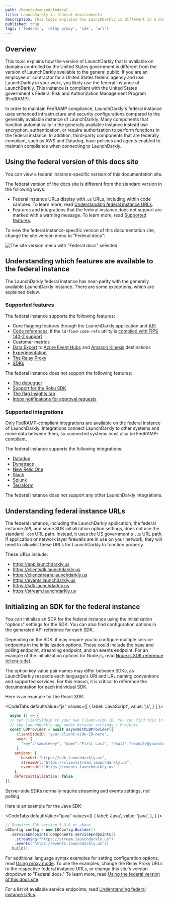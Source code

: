 ```yaml
---
path: /home/advanced/federal
title: LaunchDarkly in federal environments
description: This topic explains how LaunchDarkly is different in a domain controlled by the United States government.
published: true
tags: ['federal', 'relay proxy', 'sdk', 'url']
---
```


## Overview

This topic explains how the version of LaunchDarkly that is available on domains controlled by the United States government is different from the version of LaunchDarkly available to the general public. If you are an employee or contractor for a United States federal agency and use LaunchDarkly in your work, you likely use the federal instance of LaunchDarkly. This instance is compliant with the United States government's Federal Risk and Authorization Management Program (FedRAMP).

In order to maintain FedRAMP compliance, LaunchDarkly's federal instance uses enhanced infrastructure and security configurations compared to the generally available instance of LaunchDarkly. Many components that function automatically in the generally available instance instead use encryption, authentication, or require authorization to perform functions in the federal instance. In addition, third-party components that are federally compliant, such as AWS and Datadog, have policies and agents enabled to maintain compliance when connecting to LaunchDarkly.

## Using the federal version of this docs site

You can view a federal instance-specific version of this documentation site. 

The federal version of the docs site is different from the standard version in the following ways:

- Federal instance URLs display with`.us` URLs, including within code samples. To learn more, read [Understanding federal instance URLs](#understanding-federal-instance-urls).
- Features and integrations that the federal instance does not support are marked with a warning message. To learn more, read [Supported features](#supported-features).

To view the federal instance-specific version of this documentation site, change the site version menu to "Federal docs":

![The site version menu with "Federal docs" selected.](federal-version-menu.png)

## Understanding which features are available to the federal instance

The LaunchDarkly federal instance has near-parity with the generally available LaunchDarkly instance. There are some exceptions, which are explained below.

### Supported features

The federal instance supports the following features:

* Core flagging features through the LaunchDarkly application and [API](https://apidocs.launchdarkly.com)
* [Code references](/home/code/code-references), if the `ld-find-code-refs` utility is [compiled with FIPS 140-2 support](/home/code/code-references/#using-code-references-in-federal-environments)
* Customer metrics
* [Data Export](/home/data-export) to [Azure Event Hubs](/home/data-export/event-hub) and [Amazon Kinesis](/home/data-export/kinesis) destinations
* [Experimentation](/home/about-experimentation)
* [The Relay Proxy](/home/relay-proxy)
* [SDKs](/sdk)

The federal instance does not support the following features:

* [The debugger](/home/flags/debugger)
* [Support for the Roku SDK](/sdk/client-side/roku)
* [The flag Insights tab](/home/flags/insights)
* [Inbox notifications for approval requests](/home/feature-workflows/approvals/#reviewing-flag-approval-requests)

### Supported integrations

Only FedRAMP-compliant integrations are available on the federal instance of LaunchDarkly. Integrations connect LaunchDarkly to other systems and move data between them, so connected systems must also be FedRAMP-compliant.

The federal instance supports the following integrations:

* [Datadog](/integrations/datadog)
* [Dynatrace](/integrations/dynatrace)
* [New Relic One](/integrations/new-relic)
* [Slack](/integrations/slack)
* [Splunk](/integrations/splunk)
* [Terraform](/integrations/terraform)

The federal instance does not support any other LaunchDarkly integrations.

## Understanding federal instance URLs

The federal instance, including the LaunchDarkly application, the federal instance API, and some SDK initialization option settings, does not use the standard `.com` URL path. Instead, it uses the US government's `.us` URL path. If application or network layer firewalls are in use on your network, they will need to allowlist these URLs for LaunchDarkly to function properly.

These URLs include:

* https://app.launchdarkly.us
* https://clientsdk.launchdarkly.us
* https://clientstream.launchdarkly.us
* https://events.launchdarkly.us
* https://sdk.launchdarkly.us
* https://stream.launchdarkly.us

## Initializing an SDK for the federal instance

You can initialize an SDK for the federal instance using the initialization "options" settings for the SDK. You can also find configuration options in the generated API reference for each SDK.

Depending on the SDK, it may require you to configure multiple service endpoints in the initialization options. These could include the base and polling endpoint, streaming endpoint, and an events endpoint. For an example of the initialization options for Node.js, read [Node.js SDK reference (client-side)](/sdk/client-side/node-js).

The option key value pair names may differ between SDKs, as LaunchDarkly respects each language's URI and URL naming conventions and supported services. For this reason, it is critical to reference the documentation for each individual SDK.

Here is an example for the React SDK:

<CodeTabs
  defaultValue="js"
  values={[
    { label: 'JavaScript', value: 'js', }
  ]
}>
<CodeTabItem value="js">

```js
  async () => {
  // Set clientSideID to your own Client-side ID. You can find this in
  // the LaunchDarkly app under Account settings / Projects
  const LDProvider = await asyncWithLDProvider({
     clientSideID: 'your-client-side-ID-here',
     user: {
       "key":"samplekey", "name":"First Last", "email":"example@yourdomain.com"
     },
    options: {
       baseUrl:"https://sdk.launchdarkly.us",
       streamUrl:"https://clientstream.launchdarkly.us",
       eventsUrl:"https://events.launchdarkly.us"
    },
    deferInitialization: false
});
 ```

</CodeTabItem>
</CodeTabs>


Server-side SDKs normally require streaming and events settings, not polling.

Here is an example for the Java SDK:

<CodeTabs
  defaultValue="java"
  values={[
    { label: 'Java', value: 'java', },
  ]
}>
<CodeTabItem value="java">

```java
// Requires SDK version 5.9.0 or above
LDConfig config = new LDConfig.Builder()
  .serviceEndpoints(Components.serviceEndpoints()
    .streaming("https://stream.launchdarkly.us")
    .events("https://events.launchdarkly.us"))
  .build();
 ```

</CodeTabItem>
</CodeTabs>


For additional language syntax examples for setting configuration options, read [Using proxy mode](/sdk/features/relay-proxy-configuration/proxy-mode). To use the examples, change the Relay Proxy URLs to the respective federal instance URLs, or change this site's version dropdown to "Federal docs." To learn more, read [Using the federal version of this docs site](#using-the-federal-version-of-this-docs-site).

For a list of available service endpoints, read [Understanding federal instance URLs](#understanding-federal-instance-urls).
